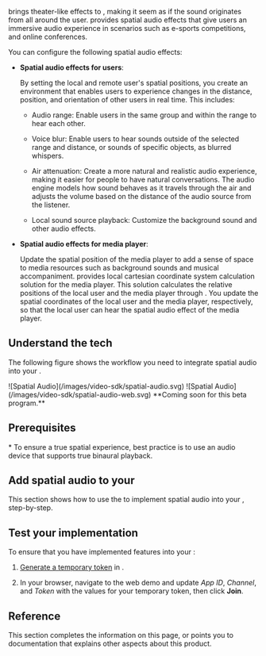 
<Vg k="SPATIAL" />  brings theater-like effects to <Vpd k="NAME" />, making it seem as if the sound originates from all around the user. <Vpd k="SDK" /> provides spatial audio effects that give users an immersive audio experience in scenarios such as e-sports competitions, and online conferences.

You can configure the following spatial audio effects:

* **Spatial audio effects for users**:

    By setting the local and remote user's spatial positions, you create an environment that enables users to experience changes in the distance, position, and orientation of other users in real time. This includes:

    - Audio range: Enable users in the same group and within the range to hear each other.

    - Voice blur: Enable users to hear sounds outside of the selected range and distance, or sounds of specific objects, as blurred whispers.

    - Air attenuation: Create a more natural and realistic audio experience, making it easier for people to have natural conversations. The audio engine models how sound behaves as it travels through the air and adjusts the volume based on the distance of the audio source from the listener.

    - Local sound source playback: Customize the background sound and other audio effects.

* **Spatial audio effects for media player**:

   Update the spatial position of the media player to add a sense of space to media resources such as background sounds and musical accompaniment. <Vg k="COMPANY" /> provides local cartesian coordinate system calculation solution for the media player. This solution calculates the relative positions of the local user and the media player through <Vpd k="SDK" />. You update the spatial coordinates of the local user and the media player, respectively, so that the local user can hear the spatial audio effect of the media player.

## Understand the tech

The following figure shows the workflow you need to integrate spatial audio into your <Vpl k="CLIENT" />.

<PlatformWrapper notAllowed="web">
![Spatial Audio](/images/video-sdk/spatial-audio.svg)
</PlatformWrapper>

<PlatformWrapper platform="web">
![Spatial Audio](/images/video-sdk/spatial-audio-web.svg)
</PlatformWrapper>

<PlatformWrapper platform="react-js">
**Coming soon for this beta program.**
</PlatformWrapper>
<PlatformWrapper notAllowed="react-js">

## Prerequisites

<Prerequisites />
* To ensure a true spatial experience, best practice is to use an audio device that supports true binaural playback.


## Add spatial audio to your <Vpl k="CLIENT" />

This section shows how to use the <Vg k="VSDK" /> to implement spatial audio into your <Vpl k="CLIENT" />, step-by-step.

<ProjectImplement />

## Test your implementation

To ensure that you have implemented <Vg k="SPATIAL" /> features into your <Vpl k="CLIENT" />:

1. [Generate a temporary token](../reference/manage-agora-account#generate-a-temporary-token) in <Vg k="CONSOLE" /> .

2. In your browser, navigate to the <Link target="_blank" to="{{Global.DEMO_BASIC_VIDEO_CALL_URL}}"><Vg k="COMPANY" /> web demo</Link> and update _App ID_, _Channel_, and _Token_ with the values for your temporary token, then click **Join**.

<ProjectTest />

## Reference

This section completes the information on this page, or points you to documentation that explains other aspects about this product.

<Reference />
</PlatformWrapper>